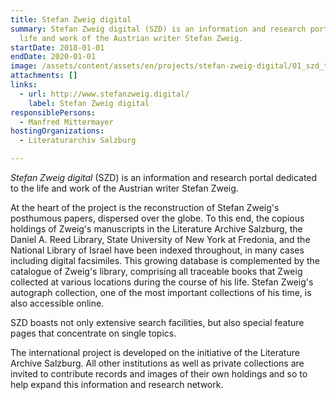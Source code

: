 ```yaml
---
title: Stefan Zweig digital
summary: Stefan Zweig digital (SZD) is an information and research portal on the
  life and work of the Austrian writer Stefan Zweig.
startDate: 2018-01-01
endDate: 2020-01-01
image: /assets/content/assets/en/projects/stefan-zweig-digital/01_szd_titelgraphik.jpg
attachments: []
links:
  - url: http://www.stefanzweig.digital/
    label: Stefan Zweig digital
responsiblePersons:
  - Manfred Mittermayer
hostingOrganizations:
  - Literaturarchiv Salzburg

---
```

_Stefan Zweig digital_ (SZD) is an information and research portal dedicated to the life and work of the Austrian writer Stefan Zweig.

At the heart of the project is the reconstruction of Stefan Zweig's posthumous papers, dispersed over the globe. To this end, the copious holdings of Zweig's manuscripts in the Literature Archive Salzburg, the Daniel A. Reed Library, State University of New York at Fredonia, and the National Library of Israel have been indexed throughout, in many cases including digital facsimiles. This growing database is complemented by the catalogue of Zweig's library, comprising all traceable books that Zweig collected at various locations during the course of his life. Stefan Zweig's autograph collection, one of the most important collections of his time, is also accessible online.

SZD boasts not only extensive search facilities, but also special feature pages that concentrate on single topics.

The international project is developed on the initiative of the Literature Archive Salzburg. All other institutions as well as private collections are invited to contribute records and images of their own holdings and so to help expand this information and research network.
